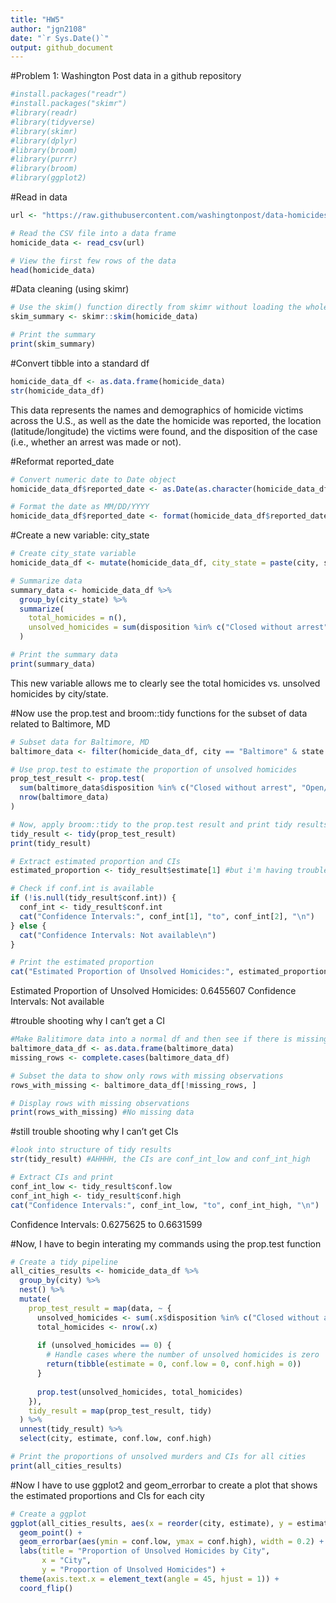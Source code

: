 ```yaml
---
title: "HW5"
author: "jgn2108"
date: "`r Sys.Date()`"
output: github_document
---
```


#Problem 1: Washington Post data in a github repository
```r
#install.packages("readr")
#install.packages("skimr")
#library(readr)
#library(tidyverse)
#library(skimr)
#library(dplyr)
#library(broom)
#library(purrr)
#library(broom)
#library(ggplot2)
```

#Read in data
```r
url <- "https://raw.githubusercontent.com/washingtonpost/data-homicides/master/homicide-data.csv"

# Read the CSV file into a data frame
homicide_data <- read_csv(url)

# View the first few rows of the data
head(homicide_data)
```
#Data cleaning (using skimr)
```r
# Use the skim() function directly from skimr without loading the whole package
skim_summary <- skimr::skim(homicide_data)

# Print the summary
print(skim_summary)

```
#Convert tibble into a standard df
```r
homicide_data_df <- as.data.frame(homicide_data)
str(homicide_data_df)
```
This data represents the names and demographics of homicide victims across the U.S., as well as the date the homicide was reported, the location (latitude/longitude) the victims were found, and the disposition of the case (i.e., whether an arrest was made or not).

#Reformat reported_date
```r
# Convert numeric date to Date object
homicide_data_df$reported_date <- as.Date(as.character(homicide_data_df$reported_date), format = "%Y%m%d")

# Format the date as MM/DD/YYYY
homicide_data_df$reported_date <- format(homicide_data_df$reported_date, "%m/%d/%Y")

```

#Create a new variable: city_state
```r
# Create city_state variable
homicide_data_df <- mutate(homicide_data_df, city_state = paste(city, state, sep = ", "))

# Summarize data
summary_data <- homicide_data_df %>%
  group_by(city_state) %>%
  summarize(
    total_homicides = n(),
    unsolved_homicides = sum(disposition %in% c("Closed without arrest", "Open/No arrest"))
  )

# Print the summary data
print(summary_data)
```
This new variable allows me to clearly see the total homicides vs. unsolved homicides by city/state.

#Now use the prop.test and broom::tidy functions for the subset of data related to Baltimore, MD
```r
# Subset data for Baltimore, MD
baltimore_data <- filter(homicide_data_df, city == "Baltimore" & state == "MD")

# Use prop.test to estimate the proportion of unsolved homicides
prop_test_result <- prop.test(
  sum(baltimore_data$disposition %in% c("Closed without arrest", "Open/No arrest")),
  nrow(baltimore_data)
)

# Now, apply broom::tidy to the prop.test result and print tidy results
tidy_result <- tidy(prop_test_result)
print(tidy_result)

# Extract estimated proportion and CIs
estimated_proportion <- tidy_result$estimate[1] #but i'm having trouble getting CIs

# Check if conf.int is available 
if (!is.null(tidy_result$conf.int)) {
  conf_int <- tidy_result$conf.int
  cat("Confidence Intervals:", conf_int[1], "to", conf_int[2], "\n")
} else {
  cat("Confidence Intervals: Not available\n")
}

# Print the estimated proportion
cat("Estimated Proportion of Unsolved Homicides:", estimated_proportion, "\n")

```
Estimated Proportion of Unsolved Homicides: 0.6455607 
Confidence Intervals: Not available

#trouble shooting why I can't get a CI
```r
#Make Balitimore data into a normal df and then see if there is missing data
baltimore_data_df <- as.data.frame(baltimore_data)
missing_rows <- complete.cases(baltimore_data_df)

# Subset the data to show only rows with missing observations
rows_with_missing <- baltimore_data_df[!missing_rows, ]

# Display rows with missing observations
print(rows_with_missing) #No missing data
```

#still trouble shooting why I can't get CIs
```r
#look into structure of tidy results
str(tidy_result) #AHHHH, the CIs are conf_int_low and conf_int_high

# Extract CIs and print
conf_int_low <- tidy_result$conf.low
conf_int_high <- tidy_result$conf.high
cat("Confidence Intervals:", conf_int_low, "to", conf_int_high, "\n")

```
Confidence Intervals: 0.6275625 to 0.6631599

#Now, I have to begin interating my commands using the prop.test function
```r
# Create a tidy pipeline
all_cities_results <- homicide_data_df %>%
  group_by(city) %>%
  nest() %>%
  mutate(
    prop_test_result = map(data, ~ {
      unsolved_homicides <- sum(.x$disposition %in% c("Closed without arrest", "Open/No arrest"))
      total_homicides <- nrow(.x)
      
      if (unsolved_homicides == 0) {
        # Handle cases where the number of unsolved homicides is zero
        return(tibble(estimate = 0, conf.low = 0, conf.high = 0))
      }
      
      prop.test(unsolved_homicides, total_homicides)
    }),
    tidy_result = map(prop_test_result, tidy)
  ) %>%
  unnest(tidy_result) %>%
  select(city, estimate, conf.low, conf.high)

# Print the proportions of unsolved murders and CIs for all cities 
print(all_cities_results)

```

#Now I have to use ggplot2 and geom_errorbar to create a plot that shows the estimated proportions and CIs for each city
```r
# Create a ggplot
ggplot(all_cities_results, aes(x = reorder(city, estimate), y = estimate)) +
  geom_point() +
  geom_errorbar(aes(ymin = conf.low, ymax = conf.high), width = 0.2) +
  labs(title = "Proportion of Unsolved Homicides by City",
       x = "City",
       y = "Proportion of Unsolved Homicides") +
  theme(axis.text.x = element_text(angle = 45, hjust = 1)) +
  coord_flip()

```



